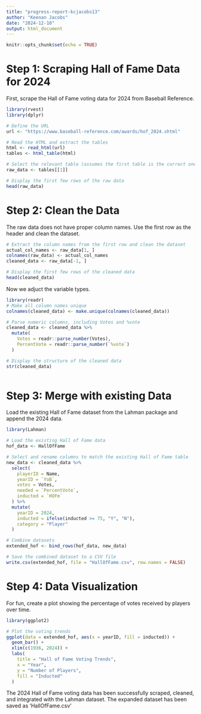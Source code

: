 ```yaml
---
title: "progress-report-kcjacobs13"
author: "Keenan Jacobs"
date: "2024-12-10"
output: html_document
---
```


```r
knitr::opts_chunk$set(echo = TRUE)
```

# Step 1: Scraping Hall of Fame Data for 2024

First, scrape the Hall of Fame voting data for 2024 from Baseball Reference.

```r
library(rvest)
library(dplyr)

# Define the URL
url <- "https://www.baseball-reference.com/awards/hof_2024.shtml"

# Read the HTML and extract the tables
html <- read_html(url)
tables <- html_table(html)

# Select the relevant table (assumes the first table is the correct one)
raw_data <- tables[[1]]

# Display the first few rows of the raw data
head(raw_data)

```

# Step 2: Clean the Data

The raw data does not have proper column names. Use the first row as the header and clean the dataset.

```r
# Extract the column names from the first row and clean the dataset
actual_col_names <- raw_data[1, ]
colnames(raw_data) <- actual_col_names
cleaned_data <- raw_data[-1, ]

# Display the first few rows of the cleaned data
head(cleaned_data)

```

Now we adjuct the variable types.

```r
library(readr)
# Make all column names unique
colnames(cleaned_data) <- make.unique(colnames(cleaned_data))

# Parse numeric columns, including Votes and %vote
cleaned_data <- cleaned_data %>%
  mutate(
    Votes = readr::parse_number(Votes),
    PercentVote = readr::parse_number(`%vote`)
  )

# Display the structure of the cleaned data
str(cleaned_data)



```

# Step 3: Merge with existing Data

Load the existing Hall of Fame dataset from the Lahman package and append the 2024 data.

```r
library(Lahman)

# Load the existing Hall of Fame data
hof_data <- HallOfFame

# Select and rename columns to match the existing Hall of Fame table
new_data <- cleaned_data %>%
  select(
    playerID = Name,
    yearID = `YoB`,
    votes = Votes,
    needed = `PercentVote`,
    inducted = `HOFm`
  ) %>%
  mutate(
    yearID = 2024,
    inducted = ifelse(inducted >= 75, "Y", "N"),
    category = "Player"
  )

# Combine datasets
extended_hof <- bind_rows(hof_data, new_data)

# Save the combined dataset to a CSV file
write.csv(extended_hof, file = "HallOfFame.csv", row.names = FALSE)

```

# Step 4: Data Visualization

For fun, create a plot showing the percentage of votes received by players over time.

```r
library(ggplot2)

# Plot the voting trends
ggplot(data = extended_hof, aes(x = yearID, fill = inducted)) +
  geom_bar() +
  xlim(c(1936, 2024)) +
  labs(
    title = "Hall of Fame Voting Trends",
    x = "Year",
    y = "Number of Players",
    fill = "Inducted"
  )

```

The 2024 Hall of Fame voting data has been successfully scraped, cleaned, and integrated with the Lahman dataset. The expanded dataset has been saved as 'HallOfFame.csv'

